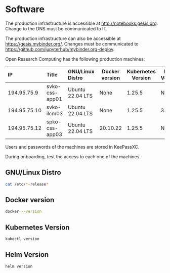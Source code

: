 # Software

:::{.callout-note}

The production infrastructure is accessible at <http://notebooks.gesis.org>. Change to the DNS must be communicated to IT.

:::

:::{.callout-note}

The production infrastructure can also be accessible at <https://gesis.mybinder.org/>. Changes must be communicated to <https://github.com/jupyterhub/mybinder.org-deploy>.

:::

Open Research Computing has the following production machines:

IP           Title                        GNU/Linux Distro  Docker version Kubernetes Version Helm Version
------------ ---------------------------- ----------------- -------------- ------------------ ------------
194.95.75.9  svko-css-app01               Ubuntu 22.04 LTS  None           1.25.5             None
194.95.75.10 svko-ilcm03                  Ubuntu 22.04 LTS  None           1.25.5             3.9.2
194.95.75.12 spko-css-app03               Ubuntu 22.04 LTS  20.10.22       1.25.5             None

:::{.callout-note}

Users and passwords of the machines are stored in KeePassXC.

:::

:::{.callout-important}

During onboarding, test the access to each one of the machines.

:::

## GNU/Linux Distro

```bash
cat /etc/*-release*
```

## Docker version

```bash
docker --version
```

## Kubernetes Version

```bash
kubectl version
```

## Helm Version

```bash
helm version
```